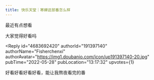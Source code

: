 ```yaml
---
title: 快乐天堂｜寒蝉这部番怎么样
---
```



<Forum groupName="动画番剧" groupUrl="https://www.douban.com/group/596353/" archivedAt="2025-05-16T16:29:21.901Z">
  <Post
    id="267688505"
    title="快乐天堂｜寒蝉这部番怎么样"
    url="https://www.douban.com/group/topic/267688505/?_spm_id=MjEyNjQ2ODM1"
    pubTime="2022-08-06"
    highlightUserId="191397140"
  >
最近有点想看

大家觉得好看吗

<Reply
  id="4683692420"
  authorId="191397140"
  authorName="Fisherchenxi"
  authorAvatar="https://img1.doubanio.com/icon/up191397140-20.jpg"
  pubTime="2022-05-28"
  pubLocation="13:17:32"
  upvotes={1}
>
好看好看好看好看，能让我熬夜看完的番
</Reply>
  </Post>
</Forum>

